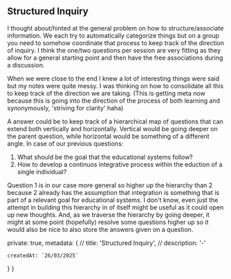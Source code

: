 ## Structured Inquiry

I thought about/hinted at the general problem on how to structure/associate information. We each try to automatically
categorize things but on a group you need to somehow coordinate that process to keep track of the direction of inquiry.
I think the one/two questions per session are very fitting as they allow for a general starting point and then have the
free associations during a discussion.

When we were close to the end I knew a lot of interesting things were said but my notes were quite messy. I was thinking
on how to consolidate all this to keep track of the direction we are taking. (This is getting meta now because this is
going into the direction of the process of both learning and synonymously, 'striving for clarity' haha)

A answer could be to keep track of a hierarchical map of questions that can extend both vertically and horizontally.
Vertical would be going deeper on the parent question, while horizontal would be something of a different angle. In case
of our previous questions:

1. What should be the goal that the educational systems follow?
2. How to develop a continuos integrative process within the eduction of a single individual?

Question 1 is in our case more general so higher up the hierarchy than 2 because 2 already has the assumption that
integration is something that is part of a relevant goal for educational systems. I don't know, even just the attempt in
building this hierarchy in of itself might be useful as it could open up new thoughts. And, as we traverse the hierarchy
by going deeper, it might at some point (hopefully) resolve some questions higher up so it would also be nice to also
store the answers given on a question.

  private: true,
  metadata: {
    // title: 'Structured Inquiry',
    // description: '-'

    createdAt: `26/03/2025`

} }
